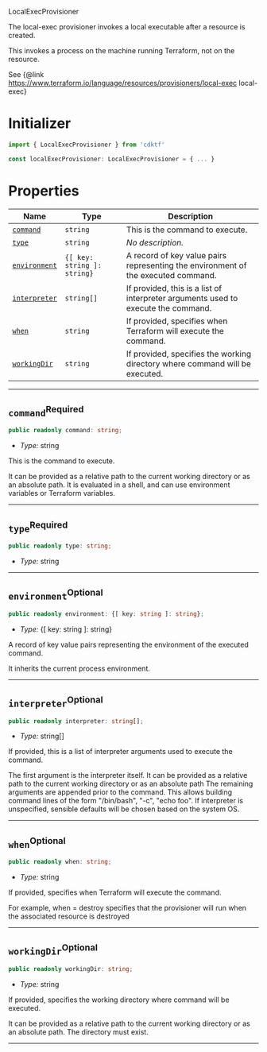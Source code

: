  LocalExecProvisioner <a name="LocalExecProvisioner" id="cdktf.LocalExecProvisioner"></a>

The local-exec provisioner invokes a local executable after a resource is created.

This invokes a process on the machine running Terraform, not on the resource.

See {@link https://www.terraform.io/language/resources/provisioners/local-exec local-exec}

# Initializer <a name="Initializer" id="cdktf.LocalExecProvisioner.Initializer"></a>

```typescript
import { LocalExecProvisioner } from 'cdktf'

const localExecProvisioner: LocalExecProvisioner = { ... }
```

# Properties <a name="Properties" id="Properties"></a>

| **Name** | **Type** | **Description** |
| --- | --- | --- |
| <code><a href="#cdktf.LocalExecProvisioner.property.command">command</a></code> | <code>string</code> | This is the command to execute. |
| <code><a href="#cdktf.LocalExecProvisioner.property.type">type</a></code> | <code>string</code> | *No description.* |
| <code><a href="#cdktf.LocalExecProvisioner.property.environment">environment</a></code> | <code>{[ key: string ]: string}</code> | A record of key value pairs representing the environment of the executed command. |
| <code><a href="#cdktf.LocalExecProvisioner.property.interpreter">interpreter</a></code> | <code>string[]</code> | If provided, this is a list of interpreter arguments used to execute the command. |
| <code><a href="#cdktf.LocalExecProvisioner.property.when">when</a></code> | <code>string</code> | If provided, specifies when Terraform will execute the command. |
| <code><a href="#cdktf.LocalExecProvisioner.property.workingDir">workingDir</a></code> | <code>string</code> | If provided, specifies the working directory where command will be executed. |

---

## `command`<sup>Required</sup> <a name="command" id="cdktf.LocalExecProvisioner.property.command"></a>

```typescript
public readonly command: string;
```

- *Type:* string

This is the command to execute.

It can be provided as a relative path to the current working directory or as an absolute path.
It is evaluated in a shell, and can use environment variables or Terraform variables.

---

## `type`<sup>Required</sup> <a name="type" id="cdktf.LocalExecProvisioner.property.type"></a>

```typescript
public readonly type: string;
```

- *Type:* string

---

## `environment`<sup>Optional</sup> <a name="environment" id="cdktf.LocalExecProvisioner.property.environment"></a>

```typescript
public readonly environment: {[ key: string ]: string};
```

- *Type:* {[ key: string ]: string}

A record of key value pairs representing the environment of the executed command.

It inherits the current process environment.

---

## `interpreter`<sup>Optional</sup> <a name="interpreter" id="cdktf.LocalExecProvisioner.property.interpreter"></a>

```typescript
public readonly interpreter: string[];
```

- *Type:* string[]

If provided, this is a list of interpreter arguments used to execute the command.

The first argument is the interpreter itself.
It can be provided as a relative path to the current working directory or as an absolute path
The remaining arguments are appended prior to the command.
This allows building command lines of the form "/bin/bash", "-c", "echo foo".
If interpreter is unspecified, sensible defaults will be chosen based on the system OS.

---

## `when`<sup>Optional</sup> <a name="when" id="cdktf.LocalExecProvisioner.property.when"></a>

```typescript
public readonly when: string;
```

- *Type:* string

If provided, specifies when Terraform will execute the command.

For example, when = destroy specifies that the provisioner will run when the associated resource is destroyed

---

## `workingDir`<sup>Optional</sup> <a name="workingDir" id="cdktf.LocalExecProvisioner.property.workingDir"></a>

```typescript
public readonly workingDir: string;
```

- *Type:* string

If provided, specifies the working directory where command will be executed.

It can be provided as a relative path to the current working directory or as an absolute path.
The directory must exist.

---
